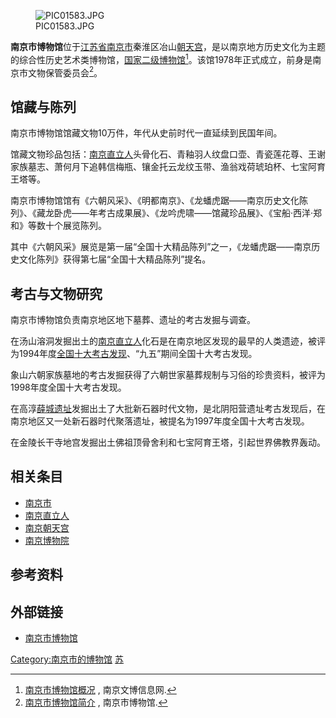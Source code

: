 [[File:PIC01583.JPG|thumb]]

'''南京市博物馆'''位于[[江苏省|江苏省]][[南京市|南京市]]秦淮区冶山[[南京朝天宫|朝天宫]]，是以南京地方历史文化为主题的综合性历史艺术类博物馆，[[国家二级博物馆|国家二级博物馆]]<ref>[http://www.njmuseum.cn/vc.asp?i=AA12000055&m=DD12000062 南京市博物馆概况] {{Wayback|url=http://www.njmuseum.cn/vc.asp?i=AA12000055&m=DD12000062 |date=20071029140405 }}, 南京文博信息网.</ref>。该馆1978年正式成立，前身是南京市文物保管委员会<ref>[http://www.njmm.cn/gb/sbjj.htm 南京市博物馆简介] {{Wayback|url=http://www.njmm.cn/gb/sbjj.htm |date=20090430122751 }}, 南京市博物馆.</ref>。

==馆藏与陈列==
南京市博物馆馆藏文物10万件，年代从史前时代一直延续到民国年间。

馆藏文物珍品包括：[[南京直立人|南京直立人]]头骨化石、青釉羽人纹盘口壶、青瓷莲花尊、王谢家族墓志、萧何月下追韩信梅瓶、镶金托云龙纹玉带、渔翁戏荷琥珀杯、七宝阿育王塔等。

南京市博物馆馆有《六朝风采》、《明都南京》、《龙蟠虎踞——南京历史文化陈列》、《藏龙卧虎——年考古成果展》、《龙吟虎啸——馆藏珍品展》、《宝船·西洋·郑和》等数十个展览陈列。

其中《六朝风采》展览是第一届“全国十大精品陈列”之一，《龙蟠虎踞——南京历史文化陈列》获得第七届“全国十大精品陈列”提名。
==考古与文物研究==
南京市博物馆负责南京地区地下墓葬、遗址的考古发掘与调查。

在汤山溶洞发掘出土的[[南京直立人|南京直立人]]化石是在南京地区发现的最早的人类遗迹，被评为1994年度[[全国十大考古发现|全国十大考古发现]]、“九五”期间全国十大考古发现。

象山六朝家族墓地的考古发掘获得了六朝世家墓葬规制与习俗的珍贵资料，被评为1998年度全国十大考古发现。

在高淳[[薛城遗址|薛城遗址]]发掘出土了大批新石器时代文物，是北阴阳营遗址考古发现后，在南京地区又一处新石器时代聚落遗址，被提名为1997年度全国十大考古发现。

在金陵长干寺地宫发掘出土佛祖顶骨舍利和七宝阿育王塔，引起世界佛教界轰动。
==相关条目==
*[[南京市|南京市]]
*[[南京直立人|南京直立人]]
*[[南京朝天宫|南京朝天宫]]
*[[南京博物院|南京博物院]]
==参考资料==
<references/>
==外部链接==
*[http://www.njmuseumadmin.com/ 南京市博物馆] {{Wayback|url=http://www.njmuseumadmin.com/ |date=20201025214953 }}
[[Category:南京市的博物馆|Category:南京市的博物馆]]
[[Category:国家二级博物馆|苏]]